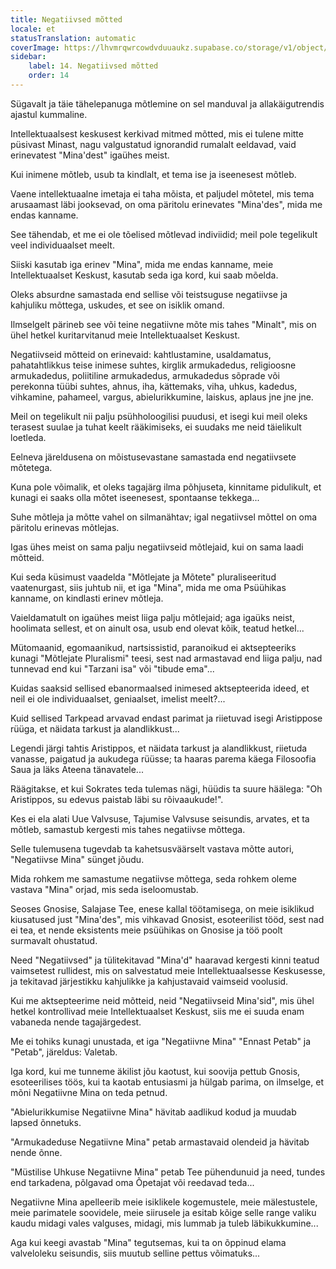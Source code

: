 ```yaml
---
title: Negatiivsed mõtted
locale: et
statusTranslation: automatic
coverImage: https://lhvmrqwrcowdvduuaukz.supabase.co/storage/v1/object/public/strapi-uploads/small_cover-tratado-de-psicologia-revolucionaria.webp-5e15e1cec4e0ebebcde5d7fc7565d8fd.webp
sidebar:
    label: 14. Negatiivsed mõtted
    order: 14
---
```

Sügavalt ja täie tähelepanuga mõtlemine on sel manduval ja allakäigutrendis ajastul kummaline.

Intellektuaalsest keskusest kerkivad mitmed mõtted, mis ei tulene mitte püsivast Minast, nagu valgustatud ignorandid rumalalt eeldavad, vaid erinevatest "Mina'dest" igaühes meist.

Kui inimene mõtleb, usub ta kindlalt, et tema ise ja iseenesest mõtleb.

Vaene intellektuaalne imetaja ei taha mõista, et paljudel mõtetel, mis tema arusaamast läbi jooksevad, on oma päritolu erinevates "Mina'des", mida me endas kanname.

See tähendab, et me ei ole tõelised mõtlevad indiviidid; meil pole tegelikult veel individuaalset meelt.

Siiski kasutab iga erinev "Mina", mida me endas kanname, meie Intellektuaalset Keskust, kasutab seda iga kord, kui saab mõelda.

Oleks absurdne samastada end sellise või teistsuguse negatiivse ja kahjuliku mõttega, uskudes, et see on isiklik omand.

Ilmselgelt pärineb see või teine negatiivne mõte mis tahes "Minalt", mis on ühel hetkel kuritarvitanud meie Intellektuaalset Keskust.

Negatiivseid mõtteid on erinevaid: kahtlustamine, usaldamatus, pahatahtlikkus teise inimese suhtes, kirglik armukadedus, religioosne armukadedus, poliitiline armukadedus, armukadedus sõprade või perekonna tüübi suhtes, ahnus, iha, kättemaks, viha, uhkus, kadedus, vihkamine, pahameel, vargus, abielurikkumine, laiskus, aplaus jne jne jne.

Meil on tegelikult nii palju psühholoogilisi puudusi, et isegi kui meil oleks terasest suulae ja tuhat keelt rääkimiseks, ei suudaks me neid täielikult loetleda.

Eelneva järeldusena on mõistusevastane samastada end negatiivsete mõtetega.

Kuna pole võimalik, et oleks tagajärg ilma põhjuseta, kinnitame pidulikult, et kunagi ei saaks olla mõtet iseenesest, spontaanse tekkega...

Suhe mõtleja ja mõtte vahel on silmanähtav; igal negatiivsel mõttel on oma päritolu erinevas mõtlejas.

Igas ühes meist on sama palju negatiivseid mõtlejaid, kui on sama laadi mõtteid.

Kui seda küsimust vaadelda "Mõtlejate ja Mõtete" pluraliseeritud vaatenurgast, siis juhtub nii, et iga "Mina", mida me oma Psüühikas kanname, on kindlasti erinev mõtleja.

Vaieldamatult on igaühes meist liiga palju mõtlejaid; aga igaüks neist, hoolimata sellest, et on ainult osa, usub end olevat kõik, teatud hetkel...

Mütomaanid, egomaanikud, nartsissistid, paranoikud ei aktsepteeriks kunagi "Mõtlejate Pluralismi" teesi, sest nad armastavad end liiga palju, nad tunnevad end kui "Tarzani isa" või "tibude ema"...

Kuidas saaksid sellised ebanormaalsed inimesed aktsepteerida ideed, et neil ei ole individuaalset, geniaalset, imelist meelt?...

Kuid sellised Tarkpead arvavad endast parimat ja riietuvad isegi Aristippose rüüga, et näidata tarkust ja alandlikkust...

Legendi järgi tahtis Aristippos, et näidata tarkust ja alandlikkust, riietuda vanasse, paigatud ja aukudega rüüsse; ta haaras parema käega Filosoofia Saua ja läks Ateena tänavatele...

Räägitakse, et kui Sokrates teda tulemas nägi, hüüdis ta suure häälega: "Oh Aristippos, su edevus paistab läbi su rõivaaukude!".

Kes ei ela alati Uue Valvsuse, Tajumise Valvsuse seisundis, arvates, et ta mõtleb, samastub kergesti mis tahes negatiivse mõttega.

Selle tulemusena tugevdab ta kahetsusväärselt vastava mõtte autori, "Negatiivse Mina" sünget jõudu.

Mida rohkem me samastume negatiivse mõttega, seda rohkem oleme vastava "Mina" orjad, mis seda iseloomustab.

Seoses Gnosise, Salajase Tee, enese kallal töötamisega, on meie isiklikud kiusatused just "Mina'des", mis vihkavad Gnosist, esoteerilist tööd, sest nad ei tea, et nende eksistents meie psüühikas on Gnosise ja töö poolt surmavalt ohustatud.

Need "Negatiivsed" ja tülitekitavad "Mina'd" haaravad kergesti kinni teatud vaimsetest rullidest, mis on salvestatud meie Intellektuaalsesse Keskusesse, ja tekitavad järjestikku kahjulikke ja kahjustavaid vaimseid voolusid.

Kui me aktsepteerime neid mõtteid, neid "Negatiivseid Mina'sid", mis ühel hetkel kontrollivad meie Intellektuaalset Keskust, siis me ei suuda enam vabaneda nende tagajärgedest.

Me ei tohiks kunagi unustada, et iga "Negatiivne Mina" "Ennast Petab" ja "Petab", järeldus: Valetab.

Iga kord, kui me tunneme äkilist jõu kaotust, kui soovija pettub Gnosis, esoteerilises töös, kui ta kaotab entusiasmi ja hülgab parima, on ilmselge, et mõni Negatiivne Mina on teda petnud.

"Abielurikkumise Negatiivne Mina" hävitab aadlikud kodud ja muudab lapsed õnnetuks.

"Armukadeduse Negatiivne Mina" petab armastavaid olendeid ja hävitab nende õnne.

"Müstilise Uhkuse Negatiivne Mina" petab Tee pühendunuid ja need, tundes end tarkadena, põlgavad oma Õpetajat või reedavad teda...

Negatiivne Mina apelleerib meie isiklikele kogemustele, meie mälestustele, meie parimatele soovidele, meie siirusele ja esitab kõige selle range valiku kaudu midagi vales valguses, midagi, mis lummab ja tuleb läbikukkumine...

Aga kui keegi avastab "Mina" tegutsemas, kui ta on õppinud elama valveloleku seisundis, siis muutub selline pettus võimatuks...

